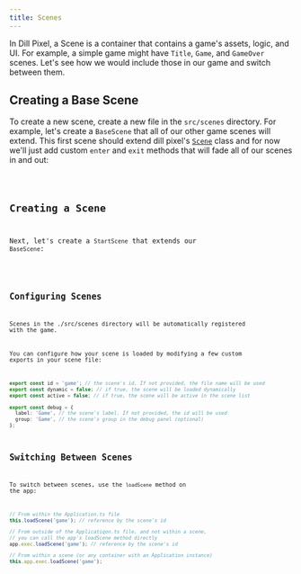 ```yaml
---
title: Scenes
---
```




In Dill Pixel, a Scene is a container that contains a game's assets, logic, and UI. For example, a simple game might have `Title`, `Game`, and `GameOver` scenes.
Let's see how we would include those in our game and switch between them.

## Creating a Base Scene

To create a new scene, create a new file in the `src/scenes` directory. For example, let's create a `BaseScene`
that all of our other game scenes will extend. This first scene should extend dill pixel's [`Scene`](/api/classes/scene) class
and for now we'll just add custom `enter` and `exit` methods that will fade all of our scenes in and out:

<Code code={baseSceneTs} lang="ts" title="src/scenes/BaseScene.ts" />

## Creating a Scene

Next, let's create a `StartScene` that extends our `BaseScene`:

<Code code={startSceneTs} lang="ts" title="src/scenes/StartScene.ts" />

## Configuring Scenes

Scenes in the ./src/scenes directory will be automatically registered with the game.

You can configure how your scene is loaded by modifying a few custom exports in your scene file:

```ts
export const id = 'game'; // the scene's id. If not provided, the file name will be used
export const dynamic = false; // if true, the scene will be loaded dynamically
export const active = false; // if true, the scene will be active in the scene list

export const debug = {
  label: 'Game', // the scene's label. If not provided, the id will be used
  group: 'Game', // the scene's group in the debug panel (optional)
};
```

## Switching Between Scenes

To switch between scenes, use the `loadScene` method on the app:

```ts
// From within the Application.ts file
this.loadScene('game'); // reference by the scene's id

// From outside of the Applicatiqon.ts file, and not within a scene,
// you can call the app's loadScene method directly
app.exec.loadScene('game'); // reference by the scene's id

// From within a scene (or any container with an Application instance)
this.app.exec.loadScene('game');
```
